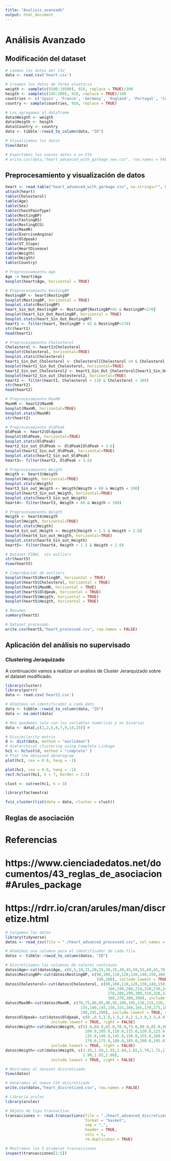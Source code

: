```yaml
---
title: "Analisis_avanzado"
output: html_document
---
```


# Análisis Avanzado

## Modificación del dataset

```r
# Leemos los datos del CSV
data <- read.csv('heart.csv')

# Creamos los datos de forma aleatoria
weigth <- sample(c(5500:19500), 918, replace = TRUE)/100
heigth <- sample(c(145:200), 918, replace = TRUE)/100
countries <- c('Spain', 'France', 'Germany', 'England', 'Portugal', 'Cuba', 'China', 'South Africa', 'Italy')
country <- sample(countries, 918, replace = TRUE)

# Los agregamos al dataframe
data$Weigth <- weigth
data$Heigth <- heigth
data$Country <- country
data <- tibble::rowid_to_column(data, "ID")

# Visualizamos los datos
View(data)

# Exportamos los nuevos datos a un CSV
# write.csv(data,"heart_advanced_with_garbage_new.csv", row.names = FALSE)
```

## Preprocesamiento y visualización de datos

```r
heart <- read.table("heart_advanced_with_garbage.csv", na.strings="", header=TRUE, sep=",", dec=".")
attach(heart)
table(Cholesterol)
table(Age)
table(Sex)
table(ChestPainType)
table(RestingBP)
table(FastingBS)
table(RestingECG)
table(MaxHR)
table(ExerciseAngina)
table(Oldpeak)
table(ST_Slope)
table(HeartDisease)
table(Weigth)
table(Heigth)
table(Country)

# Preprocesamiento Age
Age -> heart$Age
boxplot(heart$Age, horizontal = TRUE)

# Preprocesamiento RestingBP
RestingBP <- heart$RestingBP
boxplot(RestingBP, horizontal = TRUE)
boxplot.stats(RestingBP)
heart_Sin_Out_RestingBP <- RestingBP[RestingBP>92 & RestingBP<170] 
boxplot(heart_Sin_Out_RestingBP, horizontal = TRUE) 
boxplot.stats(heart_Sin_Out_RestingBP)
heart1 <- filter(heart, RestingBP > 92 & RestingBP<170) 
str(heart1)
head(heart1)

# Preprocesamiento Cholesterol
Cholesterol <- heart1$Cholesterol
boxplot(Cholesterol, horizontal=TRUE)
boxplot.stats(Cholesterol)
heart1_Sin_Out_Cholesterol <- Cholesterol[Cholesterol >0 & Cholesterol < 404]
boxplot(heart1_Sin_Out_Cholesterol, horizontal=TRUE)
heart2_Sin_out_Cholesterol2 <- heart1_Sin_Out_Cholesterol[heart1_Sin_Out_Cholesterol > 110 & heart1_Sin_Out_Cholesterol< 369]
boxplot(heart2_Sin_out_Cholesterol2, horizontal=TRUE)
heart2 <- filter(heart1, Cholesterol > 110 & Cholesterol < 369)
str(heart2)
head(heart2)

# Preprocesamiento MaxHR
MaxHR <- heart2$MaxHR
boxplot(MaxHR, horizontal=TRUE)
boxplot.stats(MaxHR)
str(heart2)

# Preprocesamiento OldPeak
OldPeak <- heart2$Oldpeak
boxplot(OldPeak, horizontal=TRUE)
boxplot.stats(OldPeak)
heart2_Sin_out_OldPeak <- OldPeak[OldPeak < 3.6]
boxplot(heart2_Sin_out_OldPeak, horizontal=TRUE)
boxplot.stats(heart2_Sin_out_OldPeak)
heart3<- filter(heart2, OldPeak < 3.6)

# Preprocesamiento Weigth
Weigth <- heart3$Weigth
boxplot(Weigth, horizontal=TRUE)
boxplot.stats(Weigth)
heart3_Sin_out_Weigth <- Weigth[Weigth > 60 & Weigth < 190]
boxplot(heart3_Sin_out_Weigth, horizontal=TRUE)
boxplot.stats(heart3_Sin_out_Weigth)
heart4<- filter(heart3, Weigth > 60 & Weigth < 190)

# Preprocesamiento Heigth
Heigth <- heart4$Heigth
boxplot(Heigth, horizontal=TRUE)
boxplot.stats(Heigth)
heart4_Sin_out_Heigth <- Heigth[Heigth > 1.5 & Heigth < 2.0]
boxplot(heart4_Sin_out_Heigth, horizontal=TRUE)
boxplot.stats(heart4_Sin_out_Heigth)
heart5<- filter(heart4, Heigth > 1.5 & Heigth < 2.0)

# Dataset FINAL  sin outliers
str(heart5) 
View(heart5)

# Comprobación de outliers
boxplot(heart5$RestingBP, horizontal = TRUE)
boxplot(heart5$Cholesterol, horizontal = TRUE)
boxplot(heart5$MaxHR, horizontal = TRUE)
boxplot(heart5$Oldpeak, horizontal = TRUE)
boxplot(heart5$Weigth, horizontal = TRUE)
boxplot(heart5$Heigth, horizontal = TRUE)

# Resumen
summary(heart5) 

# Dataset procesado
write.csv(heart5,"heart_processed.csv", row.names = FALSE)

```

## Aplicación del análisis no supervisado

### Clustering Jeraquizado
A continuación vamos a realizar un análisis de Cluster Jerarquizado sobre el dataset modificado.

```r
library(cluster)
library(purrr)
data <- read.csv('heart2.csv')

# Añadimos un identificador a cada dato
data <- tibble::rowid_to_column(data, "ID")
data <- na.omit(data)

# Nos quedamos solo con las variables numéricas y no binarias
data <- data[,c(1,2,5,6,7,9,14,15)] #

# Dissimilarity matrix
d <- dist(data, method = "euclidean")
# Hierarchical clustering using Complete Linkage
hc1 <- hclust(d, method = "complete" )
# Plot the obtained dendrogram
plot(hc1, cex = 0.6, hang = -1)
```

```r
plot(hc1, cex = 0.6, hang = -1)
rect.hclust(hc1, k = 7, border = 2:5)
```

```r
clust <- cutree(hc1, k = 3)

library(factoextra)

fviz_cluster(list(data = data, cluster = clust)) 
```


## Reglas de asociación

# Referencias
# https://www.cienciadedatos.net/documentos/43_reglas_de_asociacion#Arules_package
# https://rdrr.io/cran/arules/man/discretize.html

```r
# Cargamos los datos
library(tidyverse)
datos <- read_csv(file = "./heart_advanced_processed.csv", col_names = TRUE)

# Añadimos una columna para el identificador de cada fila
datos <- tibble::rowid_to_column(datos, "ID")

# Discretizamos las columnas de valores continuos
datos$Age<-cut(datos$Age, c(0,5,10,15,20,25,30,35,40,45,50,55,60,65,70,75,80),include.lowest = TRUE, right = FALSE)
datos$RestingBP<-cut(datos$RestingBP, c(90,100,110,120,130,140,150,160,170,180,
                                        190,200), include.lowest = TRUE, right = FALSE)
datos$Cholesterol<-cut(datos$Cholesterol, c(90,100,110,120,130,140,150,160,170,
                                             180,190,200,210,220,230,240,250,260,
                                             270,280,290,300,310,320,330,340,350,
                                             360,370,380,390), include.lowest = TRUE, right = FALSE)
datos$MaxHR<-cut(datos$MaxHR, c(70,75,80,85,90,95,100,105,110,115,120,125,130,
                                 135,140,145,150,155,160,165,170,175,180,185,
                                 190,195,200), include.lowest = TRUE, right = FALSE)
datos$Oldpeak<-cut(datos$Oldpeak, c(0.,0.5,1.0,1.5,2.0,2.5,3.0,3.5,4.0), 
                    include.lowest = TRUE, right = FALSE)
datos$Weigth<-cut(datos$Weigth, c(55.0,60.0,65.0,70.0,75.0,80.0,85.0,90.0,95.0,
                                   100.0,105.0,110.0,115.0,120.0,125.0,130.0,
                                   135.0,140.0,145.0,150.0,155.0,160.0,165.0,
                                   170.0,175.0,180.0,185.0,190.0,195.0), 
                    include.lowest = TRUE, right = FALSE)
datos$Heigth<-cut(datos$Heigth, c(1.45,1.50,1.55,1.60,1.65,1.70,1.75,1.80,1.85,
                                  1.90,1.95,2.00), 
                    include.lowest = TRUE, right = FALSE)

# Mostramos el dataset discretizado
View(datos)

# Generamos el nuevo CSV discretizado
write.csv(datos,"heart_discretized.csv", row.names = FALSE)

# Librería arules
library(arules)

# Objeto de tipo transaction
transacciones <- read.transactions(file = "./heart_advanced_discretized.csv",
                                   format = "basket",
                                   sep = ",",
                                   header = TRUE,
                                   cols = 1,
                                   rm.duplicates = TRUE)

# Mostramos las 5 primeras transacciones
inspect(transacciones[1:5])
```
